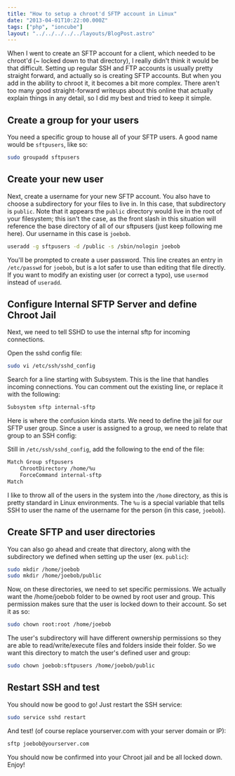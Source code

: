 ```yaml
---
title: "How to setup a chroot'd SFTP account in Linux"
date: "2013-04-01T10:22:00.000Z"
tags: ["php", "ioncube"]
layout: "../../../../../layouts/BlogPost.astro"
---
```



When I went to create an SFTP account for a client, which needed to be chroot'd (~ locked down to that directory), I really didn't think it would be that difficult. Setting up regular SSH and FTP accounts is usually pretty straight forward, and actually so is creating SFTP accounts. But when you add in the ability to chroot it, it becomes a bit more complex. There aren't too many good straight-forward writeups about this online that actually explain things in any detail, so I did my best and tried to keep it simple.

## Create a group for your users

You need a specific group to house all of your SFTP users. A good name would be `sftpusers`, like so:

```bash
sudo groupadd sftpusers
```

## Create your new user

Next, create a username for your new SFTP account. You also have to choose a subdirectory for your files to live in. In this case, that subdirectory is `public`. Note that it appears the `public` directory would live in the root of your filesystem; this isn't the case, as the front slash in this situation will reference the base directory of all of our sftpusers (just keep following me here). Our username in this case is `joebob`.

```bash
useradd -g sftpusers -d /public -s /sbin/nologin joebob
```

You'll be prompted to create a user password. This line creates an entry in `/etc/passwd` for `joebob`, but is a lot safer to use than editing that file directly. If you want to modify an existing user (or correct a typo), use `usermod` instead of `useradd`.

## Configure Internal SFTP Server and define Chroot Jail

Next, we need to tell SSHD to use the internal sftp for incoming connections.

Open the sshd config file:

```bash
sudo vi /etc/ssh/sshd_config
```

Search for a line starting with Subsystem. This is the line that handles incoming connections. You can comment out the existing line, or replace it with the following:

```bash
Subsystem sftp internal-sftp
```

Here is where the confusion kinda starts. We need to define the jail for our SFTP user group. Since a user is assigned to a group, we need to relate that group to an SSH config:

Still in `/etc/ssh/sshd_config`, add the following to the end of the file:

```bash
Match Group sftpusers
    ChrootDirectory /home/%u
    ForceCommand internal-sftp
Match
```

I like to throw all of the users in the system into the `/home` directory, as this is pretty standard in Linux environments. The `%u` is a special variable that tells SSH to user the name of the username for the person (in this case, `joebob`).

## Create SFTP and user directories

You can also go ahead and create that directory, along with the subdirectory we defined when setting up the user (ex. `public`):

```bash
sudo mkdir /home/joebob
sudo mkdir /home/joebob/public
```

Now, on these directories, we need to set specific permissions. We actually want the /home/joebob folder to be owned by root user and group. This permission makes sure that the user is locked down to their account. So set it as so:

```bash
sudo chown root:root /home/joebob
```

The user's subdirectory will have different ownership permissions so they are able to read/write/execute files and folders inside their folder. So we want this directory to match the user's defined user and group:

```bash
sudo chown joebob:sftpusers /home/joebob/public
```

## Restart SSH and test

You should now be good to go! Just restart the SSH service:

```bash
sudo service sshd restart
```

And test! (of course replace yourserver.com with your server domain or IP):

```bash
sftp joebob@yourserver.com
```

You should now be confirmed into your Chroot jail and be all locked down. Enjoy!

